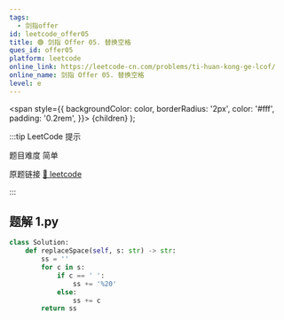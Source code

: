 ```yaml
---
tags:
  - 剑指offer
id: leetcode_offer05
title: 🟢 剑指 Offer 05. 替换空格
ques_id: offer05
platform: leetcode
online_link: https://leetcode-cn.com/problems/ti-huan-kong-ge-lcof/
online_name: 剑指 Offer 05. 替换空格
level: e
---
```


  <span
    style={{
      backgroundColor: color,
      borderRadius: '2px',
      color: '#fff',
      padding: '0.2rem',
    }}>
    {children}
  </span>
);

:::tip LeetCode 提示

题目难度 <Highlight color="#00b8a3">简单</Highlight>

原题链接 [🔗 leetcode](https://leetcode-cn.com/problems/ti-huan-kong-ge-lcof/)

:::



## 题解 1.py

```py
class Solution:
    def replaceSpace(self, s: str) -> str:
        ss = ''
        for c in s:
            if c == ' ':
                ss += '%20'
            else:
                ss += c
        return ss
```


